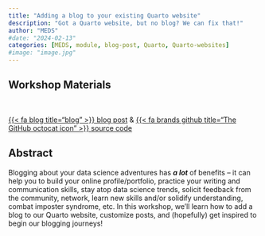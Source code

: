 ```yaml
---
title: "Adding a blog to your existing Quarto website"
description: "Got a Quarto website, but no blog? We can fix that!"
author: "MEDS"
#date: "2024-02-13"
categories: [MEDS, module, blog-post, Quarto, Quarto-websites]
#image: "image.jpg"
---
```


## Workshop Materials

<br>

::: {.center-text .body-text-l}
[{{< fa blog title="blog" >}} blog post](https://samanthacsik.github.io/posts/2022-10-24-quarto-blogs/){target="_blank"} & [{{< fa brands github title="The GitHub octocat icon" >}} source code](https://github.com/samanthacsik/samanthacsik.github.io/blob/main/posts/2022-10-24-quarto-blogs/index.qmd){target="_blank"}
:::

## Abstract

Blogging about your data science adventures has ***a lot*** of benefits – it can help you to build your online profile/portfolio, practice your writing and communication skills, stay atop data science trends, solicit feedback from the community, network, learn new skills and/or solidify understanding, combat imposter syndrome, etc. In this workshop, we’ll learn how to add a blog to our Quarto website, customize posts, and (hopefully) get inspired to begin our blogging journeys!